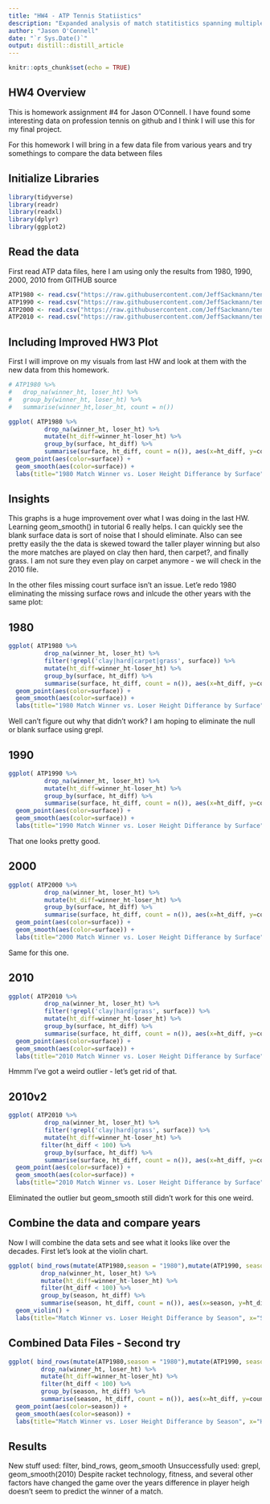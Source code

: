 ```yaml
---
title: "HW4 - ATP Tennis Statiistics"
description: "Expanded analysis of match statitistics spanning multiple decades of ATP Professional Tennis seasons."
author: "Jason O'Connell"
date: "`r Sys.Date()`"
output: distill::distill_article
---
```


```r
knitr::opts_chunk$set(echo = TRUE)
```

## HW4 Overview

This is homework assignment #4 for Jason O'Connell. I have found some interesting data on profession tennis on github and I think I will use this for my final project. 

For this homework I will bring in a few data file from various years and try somethings to compare the data between files

## Initialize Libraries

```r
library(tidyverse)
library(readr)
library(readxl)
library(dplyr)
library(ggplot2)
```

## Read the data
First read ATP data files, here I am using only the results from 1980, 1990, 2000, 2010 from GITHUB source


```r
ATP1980 <- read.csv("https://raw.githubusercontent.com/JeffSackmann/tennis_atp/master/atp_matches_1980.csv")
ATP1990 <- read.csv("https://raw.githubusercontent.com/JeffSackmann/tennis_atp/master/atp_matches_1990.csv")
ATP2000 <- read.csv("https://raw.githubusercontent.com/JeffSackmann/tennis_atp/master/atp_matches_2000.csv")
ATP2010 <- read.csv("https://raw.githubusercontent.com/JeffSackmann/tennis_atp/master/atp_matches_2010.csv")
```

## Including Improved HW3 Plot
First I will improve on my visuals from last HW and look at them with the new data from this homework. 

```r
# ATP1980 %>%
#   drop_na(winner_ht, loser_ht) %>%
#   group_by(winner_ht, loser_ht) %>%
#   summarise(winner_ht,loser_ht, count = n())

ggplot( ATP1980 %>%
          drop_na(winner_ht, loser_ht) %>%
          mutate(ht_diff=winner_ht-loser_ht) %>%
          group_by(surface, ht_diff) %>%
          summarise(surface, ht_diff, count = n()), aes(x=ht_diff, y=count)) + 
  geom_point(aes(color=surface)) +
  geom_smooth(aes(color=surface)) +
  labs(title="1980 Match Winner vs. Loser Height Differance by Surface", x="Height Difference", y="Number of Matches")
```
## Insights

This graphs is a huge improvement over what I was doing in the last HW. Learning geom_smooth() in tutorial 6 really helps. I can quickly see the blank surface data is sort of noise that I should eliminate. Also can see pretty easily the the data is skewed toward the taller player winning but also the more matches are played on clay then hard, then carpet?, and finally grass. I am not sure they even play on carpet anymore - we will check in the 2010 file.

In the other files missing court surface isn't an issue. Let'e redo 1980 eliminating the missing surface rows and inlcude the other years with the same plot:

## 1980

```r

ggplot( ATP1980 %>%
          drop_na(winner_ht, loser_ht) %>%
          filter(!grepl('clay|hard|carpet|grass', surface)) %>%
          mutate(ht_diff=winner_ht-loser_ht) %>%
          group_by(surface, ht_diff) %>%
          summarise(surface, ht_diff, count = n()), aes(x=ht_diff, y=count)) + 
  geom_point(aes(color=surface)) +
  geom_smooth(aes(color=surface)) +
  labs(title="1980 Match Winner vs. Loser Height Differance by Surface", x="Height Difference", y="Number of Matches")
```

Well can't figure out why that didn't work? I am hoping to eliminate the null or blank surface using grepl.

## 1990

```r
ggplot( ATP1990 %>%
          drop_na(winner_ht, loser_ht) %>%
          mutate(ht_diff=winner_ht-loser_ht) %>%
          group_by(surface, ht_diff) %>%
          summarise(surface, ht_diff, count = n()), aes(x=ht_diff, y=count)) + 
  geom_point(aes(color=surface)) +
  geom_smooth(aes(color=surface)) +
  labs(title="1990 Match Winner vs. Loser Height Differance by Surface", x="Height Difference", y="Number of Matches")
```

That one looks pretty good.

## 2000

```r
ggplot( ATP2000 %>%
          drop_na(winner_ht, loser_ht) %>%
          mutate(ht_diff=winner_ht-loser_ht) %>%
          group_by(surface, ht_diff) %>%
          summarise(surface, ht_diff, count = n()), aes(x=ht_diff, y=count)) + 
  geom_point(aes(color=surface)) +
  geom_smooth(aes(color=surface)) +
  labs(title="2000 Match Winner vs. Loser Height Differance by Surface", x="Height Difference", y="Number of Matches")
```

Same for this one.

## 2010

```r
ggplot( ATP2010 %>%
          drop_na(winner_ht, loser_ht) %>%
          filter(!grepl('clay|hard|grass', surface)) %>%
          mutate(ht_diff=winner_ht-loser_ht) %>%
          group_by(surface, ht_diff) %>%
          summarise(surface, ht_diff, count = n()), aes(x=ht_diff, y=count)) +
  geom_point(aes(color=surface)) +
  geom_smooth(aes(color=surface)) +
  labs(title="2010 Match Winner vs. Loser Height Differance by Surface", x="Height Difference", y="Number of Matches")
```

Hmmm I've got a weird outlier - let's get rid of that.

## 2010v2

```r
ggplot( ATP2010 %>%
          drop_na(winner_ht, loser_ht) %>%
          filter(!grepl('clay|hard|grass', surface)) %>%
          mutate(ht_diff=winner_ht-loser_ht) %>%
         filter(ht_diff < 100) %>%
          group_by(surface, ht_diff) %>%
          summarise(surface, ht_diff, count = n()), aes(x=ht_diff, y=count)) +
  geom_point(aes(color=surface)) +
  geom_smooth(aes(color=surface)) +
  labs(title="2010 Match Winner vs. Loser Height Differance by Surface", x="Height Difference", y="Number of Matches")
```

Eliminated the outlier but geom_smooth still didn't work for this one weird.

## Combine the data and compare years

Now I will combine the data sets and see what it looks like over the decades. First let's look at the violin chart.

```r
ggplot( bind_rows(mutate(ATP1980,season = "1980"),mutate(ATP1990, season = "1990"), mutate(ATP2000, season = "2000"), mutate(ATP2010, season = "2010")) %>%
         drop_na(winner_ht, loser_ht) %>%
         mutate(ht_diff=winner_ht-loser_ht) %>%
         filter(ht_diff < 100) %>%
         group_by(season, ht_diff) %>%
         summarise(season, ht_diff, count = n()), aes(x=season, y=ht_diff, fill=season)) + 
  geom_violin() +
  labs(title="Match Winner vs. Loser Height Differance by Season", x="Season", y="Height Differance")
```

## Combined Data Files - Second try

```r
ggplot( bind_rows(mutate(ATP1980,season = "1980"),mutate(ATP1990, season = "1990"), mutate(ATP2000, season = "2000"), mutate(ATP2010, season = "2010")) %>%
         drop_na(winner_ht, loser_ht) %>%
         mutate(ht_diff=winner_ht-loser_ht) %>%
         filter(ht_diff < 100) %>%
         group_by(season, ht_diff) %>%
         summarise(season, ht_diff, count = n()), aes(x=ht_diff, y=count)) + 
  geom_point(aes(color=season)) +
  geom_smooth(aes(color=season)) +
  labs(title="Match Winner vs. Loser Height Differance by Season", x="Height Difference", y="Number of Matches")
```


## Results
New stuff used: filter, bind_rows, geom_smooth
Unsuccessfully used: grepl, geom_smooth(2010)
Despite racket technology, fitness, and several other factors have changed the game over the years difference in player heigh doesn't seem to predict the winner of a match.